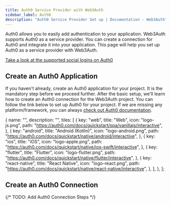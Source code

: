 ```yaml
---
title: Auth0 Service Provider with Web3Auth
sidebar_label: Auth0
description: "Auth0 Service Provider Set up | Documentation - Web3Auth"
---
```



Auth0 allows you to easily add authentication to your application. Web3Auth supports Auth0 as a
service provider. You can create a connection for Auth0 and integrate it into your application. This
page will help you set up Auth0 as a service provider with Web3Auth.

[Take a look at the supported social logins on Auth0](https://marketplace.auth0.com/categories/social-login)

## Create an Auth0 Application

If you haven't already, create an Auth0 application for your project. It is the mandatory step
before we proceed further. After the basic setup, we'll learn how to create an Auth0 connection for
the Web3Auth project. You can follow the link below to set up Auth0 for your project. If we are
missing any platform/framework, you can always
[check out Auth0 documentation](https://auth0.com/docs/quickstart/native#webapp).

  {
    name: "",
    description: "",
    tiles: [
      {
        key: "web",
        title: "Web",
        icon: "logo-js.png",
        path: "https://auth0.com/docs/quickstart/spa/vanillajs/interactive",
      },
      {
        key: "android",
        title: "Android (Kotlin)",
        icon: "logo-android.png",
        path: "https://auth0.com/docs/quickstart/native/android/interactive",
      },
      {
        key: "ios",
        title: "iOS",
        icon: "logo-apple.png",
        path: "https://auth0.com/docs/quickstart/native/ios-swift/interactive",
      },
      {
        key: "flutter",
        title: "Flutter",
        icon: "logo-flutter.png",
        path: "https://auth0.com/docs/quickstart/native/flutter/interactive",
      },
      {
        key: "react-native",
        title: "React Native",
        icon: "logo-react.png",
        path: "https://auth0.com/docs/quickstart/native/react-native/interactive",
      },
    ],
  },
];

<Tiles tileGroups={Auth0Setup} />

## Create an Auth0 Connection

{/* TODO: Add Auth0 Connection Steps */}
